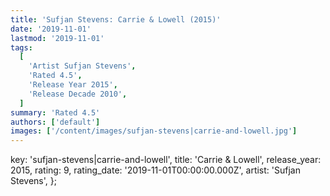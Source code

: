 ```yaml
---
title: 'Sufjan Stevens: Carrie & Lowell (2015)'
date: '2019-11-01'
lastmod: '2019-11-01'
tags:
  [
    'Artist Sufjan Stevens',
    'Rated 4.5',
    'Release Year 2015',
    'Release Decade 2010',
  ]
summary: 'Rated 4.5'
authors: ['default']
images: ['/content/images/sufjan-stevens|carrie-and-lowell.jpg']
---
```


  key: 'sufjan-stevens|carrie-and-lowell',
  title: 'Carrie & Lowell',
  release_year: 2015,
  rating: 9,
  rating_date: '2019-11-01T00:00:00.000Z',
  artist: 'Sufjan Stevens',
};

<MusicRating data={data} />
